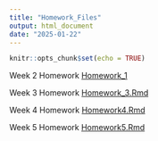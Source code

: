 ```yaml
---
title: "Homework_Files"
output: html_document
date: "2025-01-22"
---
```


```r
knitr::opts_chunk$set(echo = TRUE)
```

Week 2 Homework [Homework_1](Homework1.html)

Week 3 Homework [Homework_3.Rmd](Homework_3.html)

Week 4 Homework [Homework4.Rmd](Homework4.html)

Week 5 Homework [Homework5.Rmd](Homework5.html)
